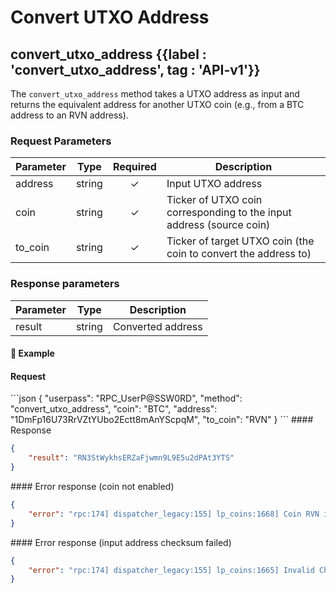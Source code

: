 
# Convert UTXO Address

## convert\_utxo\_address {{label : 'convert_utxo_address', tag : 'API-v1'}}

The `convert_utxo_address` method takes a UTXO address as input and returns the equivalent address for another UTXO coin (e.g., from a BTC address to an RVN address).

### Request Parameters

| Parameter | Type   | Required | Description                   |
| --------- | ------ | :------: | ----------------------------- |
| address   | string |     ✓    | Input UTXO address            |
| coin      | string |     ✓    | Ticker of UTXO coin corresponding to the input address (source coin) |
| to\_coin  | string |     ✓    | Ticker of target UTXO coin (the coin to convert the address to) |

### Response parameters

| Parameter | Type   | Description       |
| --------- | ------ | ----------------- |
| result    | string | Converted address |

#### 📌 Example

#### Request

<CodeGroup title="convert_utxo_address" tag="POST" label="convert_utxo_address" mm2MethodDecorate="true">
  ```json
  {
    "userpass": "RPC_UserP@SSW0RD",
    "method": "convert_utxo_address",
    "coin": "BTC",
    "address": "1DmFp16U73RrVZtYUbo2Ectt8mAnYScpqM",
    "to_coin": "RVN"
  }
  ```
</CodeGroup>

<CollapsibleSection expandedText="Hide Response" collapsedText="Show Response">
  #### Response

  ```json
  {
      "result": "RN3StWykhsERZaFjwmn9L9E5u2dPAt3YTS"
  }
  ```
</CollapsibleSection>

<CollapsibleSection expandedText="Hide Error Response" collapsedText="Show Error Response">
  #### Error response (coin not enabled)

  ```json
  {
      "error": "rpc:174] dispatcher_legacy:155] lp_coins:1668] Coin RVN is not activated"
  }
  ```
</CollapsibleSection>

<CollapsibleSection expandedText="Hide Error Response" collapsedText="Show Error Response">
  #### Error response (input address checksum failed)

  ```json
  {
      "error": "rpc:174] dispatcher_legacy:155] lp_coins:1665] Invalid Checksum"
  }
  ```
</CollapsibleSection>
